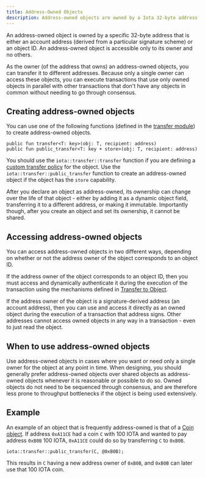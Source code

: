 ```yaml
---
title: Address-Owned Objects
description: Address-owned objects are owned by a Iota 32-byte address, which can either be an account address or an object ID. Learn how to create and access these objects.
---
```


An address-owned object is owned by a specific 32-byte address that is either an account address (derived from a particular signature scheme) or an object ID. An address-owned object is accessible only to its owner and no others.

As the owner (of the address that owns) an address-owned objects, you can transfer it to different addresses. Because only a single owner can access these objects, you can execute transactions that use only owned objects in parallel with other transactions that don't have any objects in common without needing to go through consensus.

## Creating address-owned objects

You can use one of the following functions (defined in the [transfer module](https://github.com/iotaledger/iota/blob/develop/crates/iota-framework/packages/iota-framework/sources/transfer.move)) to create address-owned objects.

```move
public fun transfer<T: key>(obj: T, recipient: address)
public fun public_transfer<T: key + store>(obj: T, recipient: address)
```

You should use the `iota::transfer::transfer` function if you are defining a [custom transfer policy](../transfers/custom-rules.mdx) for the object. Use the `iota::transfer::public_transfer` function to create an address-owned object if the object has the `store` capability.

After you declare an object as address-owned, its ownership can change over the life of that object - either by adding it as a dynamic object field, transferring it to a different address, or making it immutable. Importantly though, after you create an object and set its ownership, it cannot be shared.

## Accessing address-owned objects

You can access address-owned objects in two different ways, depending on whether or not the address owner of the object corresponds to an object ID.

If the address owner of the object corresponds to an object ID, then you must access and dynamically authenticate it during the execution of the transaction using the mechanisms defined in [Transfer to Object](../transfers/transfer-to-object.mdx).

If the address owner of the object is a signature-derived address (an account address), then you can use and access it directly as an owned object during the execution of a transaction that address signs. Other addresses cannot access owned objects in any way in a transaction - even to just read the object.

## When to use address-owned objects

Use address-owned objects in cases where you want or need only a single owner for the object at any point in time. When designing, you should generally prefer address-owned objects over shared objects as address-owned objects whenever it is reasonable or possible to do so. Owned objects do not need to be sequenced through consensus, and are therefore less prone to throughput bottlenecks if the object is being used extensively.

## Example

An example of an object that is frequently address-owned is that of a [Coin object](https://github.com/iotaledger/iota/blob/develop/crates/iota-framework/packages/iota-framework/sources/coin.move). If address `0xA11CE` had a coin `C` with 100 IOTA and wanted to pay address `0xB0B` 100 IOTA, `0xA11CE` could do so by transferring `C` to `0xB0B`.

```move
iota::transfer::public_transfer(C, @0xB0B);
```

This results in `C` having a new address owner of `0xB0B`, and `0xB0B` can later use that 100 IOTA coin.
